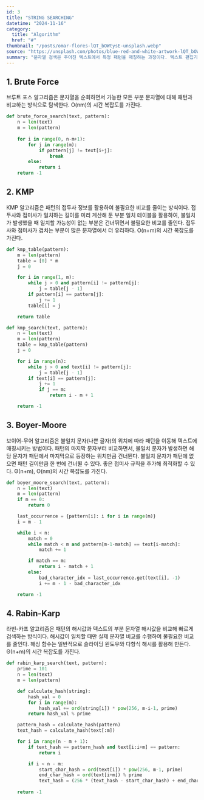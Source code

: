 ```yaml
---
id: 3
title: "STRING SEARCHING"
datetime: "2024-11-16"
category:
  title: "Algorithm"
  href: "#"
thumbnail: "/posts/omar-flores-lQT_bOWtysE-unsplash.webp"
source: "https://unsplash.com/photos/blue-red-and-white-artwork-lQT_bOWtysE"
summary: "문자열 검색은 주어진 텍스트에서 특정 패턴을 매칭하는 과정이다. 텍스트 편집기, 검색 엔진, 데이터 처리와 같은 다양한 분야에서 필수적인 역할을 한다. KMP, 보이어-무어와 같은 알고리즘이 대표적이다."
---
```


## 1. Brute Force
브루트 포스 알고리즘은 문자열을 순회하면서 가능한 모든 부분 문자열에 대해 패턴과 비교하는 방식으로 탐색한다. O(nm)의 시간 복잡도를 가진다.
```python
def brute_force_search(text, pattern):
    n = len(text)
    m = len(pattern)
    
    for i in range(0, n-m+1):
        for j in range(m):
            if pattern[j] != text[i+j]:
                break
        else:
            return i
    return -1
```

## 2. KMP
KMP 알고리즘은 패턴의 접두사 정보를 활용하여 불필요한 비교를 줄이는 방식이다. 접두사와 접미사가 일치하는 길이를 미리 계산해 둔 부분 일치 테이블을 활용하여, 불일치가 발생했을 때 일치할 가능성이 없는 부분은 건너뛰면서 불필요한 비교를 줄인다. 접두사와 접미사가 겹치는 부분이 많은 문자열에서 더 유리하다. O(n+m)의 시간 복잡도를 가진다.
```python
def kmp_table(pattern):
    m = len(pattern)
    table = [0] * m
    j = 0

    for i in range(1, m):
        while j > 0 and pattern[i] != pattern[j]:
            j = table[j - 1]
        if pattern[i] == pattern[j]:
            j += 1
        table[i] = j

    return table

def kmp_search(text, pattern):
    n = len(text)
    m = len(pattern)
    table = kmp_table(pattern)
    j = 0

    for i in range(n):
        while j > 0 and text[i] != pattern[j]:
            j = table[j - 1]
        if text[i] == pattern[j]:
            j += 1
            if j == m:
                return i - m + 1

    return -1
```

## 3. Boyer-Moore
보이어-무어 알고리즘은 불일치 문자(나쁜 글자)의 위치에 따라 패턴을 이동해 텍스트에 매칭시키는 방법이다. 패턴의 마지막 문자부터 비교하면서, 불일치 문자가 발생하면 해당 문자가 패턴에서 마지막으로 등장하는 위치만큼 건너뛴다. 불일치 문자가 패턴에 없으면 패턴 길이만큼 한 번에 건너뛸 수 있다. 좋은 접미사 규칙을 추가해 최적화할 수 있다. Θ(n+m), O(nm)의 시간 복잡도를 가진다.
```python
def boyer_moore_search(text, pattern):
    n = len(text)
    m = len(pattern)
    if m == 0:
        return 0

    last_occurrence = {pattern[i]: i for i in range(m)}
    i = m - 1

    while i < n:
        match = 0
        while match < m and pattern[m-1-match] == text[i-match]:
            match += 1

        if match == m:
            return i - match + 1
        else:
            bad_character_idx = last_occurrence.get(text[i], -1)
            i += m - 1 - bad_character_idx

    return -1
```

## 4. Rabin-Karp
라빈-카프 알고리즘은 패턴의 해시값과 텍스트의 부분 문자열 해시값을 비교해 빠르게 검색하는 방식이다. 해시값이 일치할 때만 실제 문자열 비교를 수행하여 불필요한 비교를 줄인다. 해싱 함수는 일반적으로 슬라이딩 윈도우와 다항식 해시를 활용해 만든다. Θ(n+m)의 시간 복잡도를 가진다.
```python
def rabin_karp_search(text, pattern):
    prime = 101
    n = len(text)
    m = len(pattern)

    def calculate_hash(string):
        hash_val = 0
        for i in range(m):
            hash_val += ord(string[i]) * pow(256, m-i-1, prime)
        return hash_val % prime

    pattern_hash = calculate_hash(pattern)
    text_hash = calculate_hash(text[:m])

    for i in range(n - m + 1):
        if text_hash == pattern_hash and text[i:i+m] == pattern:
            return i

        if i < n - m:
            start_char_hash = ord(text[i]) * pow(256, m-1, prime)
            end_char_hash = ord(text[i+m]) % prime
            text_hash = (256 * (text_hash - start_char_hash) + end_char_hash) % prime
    
    return -1
```